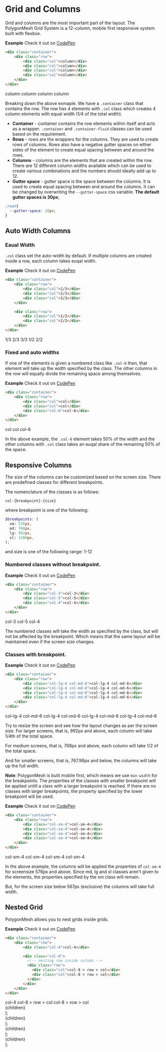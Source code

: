 # Grid and Columns

Grid and columns are the most important part of the layout. The PolygonMesh Grid System is a 12-column, mobile first responsive system built with flexbox.

<Row>
  <Col><b>Example</b></Col>
  <Col textAlign="right">Check it out on <a href="https://codepen.io/salilnaik/full/xxdrqgV">CodePen</a></Col>
</Row>

```html
<div class="container">
    <div class="row">
        <div class="col">column</div>
        <div class="col">column</div>
        <div class="col">column</div>
        <div class="col">column</div>
    </div>
</div>
```

<DemoRow>
  <DemoCol>column</DemoCol>
  <DemoCol>column</DemoCol>
  <DemoCol>column</DemoCol>
  <DemoCol>column</DemoCol>
</DemoRow>

<br />

Breaking down the above exmaple. We have a `.container` class that contains the row. The row has 4 elements with `.col` class which creates 4 column elements with equal width (1/4 of the total width). 

- **Container** - container contains the row elements within itself and acts as a wrapper. `.container` and `.container-fluid` classes can be used based on the requirement.
- **Rows** - rows are the wrappers for the columns. They are used to create rows of columns. Rows also have a negative gutter spaces on either sides of the element to create equal spacing between and around the rows. 
- **Columns** - columns are the elements that are created within the row. There are 12 different column widths available which can be used to create various combinations and the numbers should ideally add up to 12. 
- **Gutter space** - gutter space is the space between the columns. It is used to create equal spacing between and around the columns. It can be changed by overwriting the `--gutter-space` css variable. **The default gutter spaces is 30px**;

```css
:root{
  --gutter-space: 20px;
}
```

## Auto Width Columns

### Eaual Width

`.col` class set the auto-width by default. If multiple columns are created inside a row, each column takes euqal width.

<Row>
  <Col><b>Example</b></Col>
  <Col textAlign="right">Check it out on <a href="https://codepen.io/salilnaik/full/xxdrqgV">CodePen</a></Col>
</Row>

```html
<div class="container">
    <div class="row">
        <div class="col">1/3</div>
        <div class="col">2/3</div>
        <div class="col">3/3</div>
    </div>

    <div class="row">
        <div class="col">1/2</div>
        <div class="col">2/2</div>
    </div>
</div>
```

<DemoRow>
  <DemoCol>1/3</DemoCol>
  <DemoCol>2/3</DemoCol>
  <DemoCol>3/3</DemoCol>
</DemoRow>

<DemoRow>
  <DemoCol>1/2</DemoCol>
  <DemoCol>2/2</DemoCol>
</DemoRow>


### Fixed and auto widths
If one of the elements is given a numbered class like `.col-6` then, that element will take up the width specified by the class. The other columns in the row will equally divide the remaining space among themselves.

<Row>
  <Col><b>Example</b></Col>
  <Col textAlign="right">Check it out on <a href="https://codepen.io/salilnaik/full/xxdrqgV">CodePen</a></Col>
</Row>

```html
<div class="container">
    <div class="row">
        <div class="col">col</div>
        <div class="col">col</div>
        <div class="col-6">col-6</div>
    </div>
</div>
```

<DemoRow>
  <DemoCol>col</DemoCol>
  <DemoCol>col</DemoCol>
  <DemoCol className="pm-col-6">col-6</DemoCol>
</DemoRow>

In the above example, the `.col-6` element takes 50% of the width and the other columns with `.col` class takes an euqal share of the remaining 50% of the space.

## Responsive Columns
The size of the columns can be customized based on the screen size. There are predefined classes for different breakpoints. 

The nomenclature of the classes is as follows:
```
col-{breakpoint}-{size}
```

where breakpoint is one of the following:

```scss
$breakpoints: (
  sm: 576px,
  md: 768px,
  lg: 992px,
  xl: 1200px,
);
```

and size is one of the following range: <span class="var">1-12</span>

### Numbered classes without breakpoint. 

<Row>
  <Col><b>Example</b></Col>
  <Col textAlign="right">Check it out on <a href="https://codepen.io/salilnaik/full/xxdrqgV">CodePen</a></Col>
</Row>

```html
<div class="container">
    <div class="row">
        <div class="col-3">col-3</div>
        <div class="col-5">col-5</div>
        <div class="col-4">col-4</div>
    </div>
</div>
```

<DemoRow>
  <DemoCol className="pm-col-3">col-3</DemoCol>
  <DemoCol className="pm-col-5">col-5</DemoCol>
  <DemoCol className="pm-col-4">col-4</DemoCol>
</DemoRow>

The numbered classes will take the width as specified by the class, but will not be affected by the breakpoint. Which means that the same layout will be maintained even if the screen size changes.

### Classes with breakpoint. 

<Row>
  <Col><b>Example</b></Col>
  <Col textAlign="right">Check it out on <a href="https://codepen.io/salilnaik/full/xxdrqgV">CodePen</a></Col>
</Row>

```html
<div class="container">
    <div class="row">
        <div class="col-lg-4 col-md-6">col-lg-4 col-md-6</div>
        <div class="col-lg-4 col-md-6">col-lg-4 col-md-6</div>
        <div class="col-lg-4 col-md-6">col-lg-4 col-md-6</div>
        <div class="col-lg-4 col-md-6">col-lg-4 col-md-6</div>
    </div>
</div>
```

<DemoRow>
  <DemoCol className="pm-col-lg-4 pm-col-md-6">col-lg-4 col-md-6</DemoCol>
  <DemoCol className="pm-col-lg-4 pm-col-md-6">col-lg-4 col-md-6</DemoCol>
  <DemoCol className="pm-col-lg-4 pm-col-md-6">col-lg-4 col-md-6</DemoCol>
  <DemoCol className="pm-col-lg-4 pm-col-md-6">col-lg-4 col-md-6</DemoCol>
</DemoRow>

Try to resize the screen and see how the layout changes as per the screen size. For larger screens, that is, 992px and above, each column will take 1/4th of the total space. 

For medium screens, that is, 768px and above, each column will take 1/2 of the total space.

And for smaller screens, that is, 767.98px and below, the columns will take up the full width.

**Note**: PolygonMesh is built mobile first, which means we use `min-width` for the breakpoints. The properties of the classes with smaller breakpoint will be applied untill a class with a larger breakpoint is reached. If there are no classes with larger breakpoints, the property specified by the lower breakpoint will be used.

<Row>
  <Col><b>Example</b></Col>
  <Col textAlign="right">Check it out on <a href="https://codepen.io/salilnaik/full/xxdrqgV">CodePen</a></Col>
</Row>

```html
<div class="container">
    <div class="row">
        <div class="col-sm-4">col-sm-4</div>
        <div class="col-sm-4">col-sm-4</div>
        <div class="col-sm-4">col-sm-4</div>
        <div class="col-sm-4">col-sm-4</div>
    </div>
</div>
```

<DemoRow>
  <DemoCol className="pm-col-sm-4">col-sm-4</DemoCol>
  <DemoCol className="pm-col-sm-4">col-sm-4</DemoCol>
  <DemoCol className="pm-col-sm-4">col-sm-4</DemoCol>
  <DemoCol className="pm-col-sm-4">col-sm-4</DemoCol>
</DemoRow>

In the above example, the columns will be applied the properties of `col-sm-4` for screensize 576px and above. Since md, lg and xl classes aren't given to the elements, the properties specified by the sm class will remain. 

But, for the screen size below 567px (exclusive) the columns will take full width. 

## Nested Grid 
PolygonMesh allows you to nest grids inside grids. 

<Row>
  <Col><b>Example</b></Col>
  <Col textAlign="right">Check it out on <a href="https://codepen.io/salilnaik/full/xxdrqgV">CodePen</a></Col>
</Row>

```html
<div class="container">
    <div class="row">
        <div class="col-4">col-4</div>

        <div class="col-8">
          <!-- nesting row inside column -->
          <div class="row">
            <div class="col">col-8 > row > col</div>
            <div class="col">col-8 > row > col</div>
          </div>
        </div>
    </div>
</div>
```

<DemoRow>
  <DemoCol className="pm-col-4">col-4</DemoCol>
  <DemoCol className="pm-col-8">
    <DemoRow>
      <DemoCol className="pm-col">col-8 > row > col</DemoCol>
      <DemoCol className="pm-col">col-8 > row > col</DemoCol>
    </DemoRow>
  </DemoCol>
</DemoRow>

<!-- MDX -->
<!-- Demo Components are based on PolygonMesh classes -->
<!-- Demo Col Component -->
  <div className={
    props.className ? props.className : 'pm-col'
  }>
    {children}
  </div>
);

<!-- Demo Row Components -->
  <div className="pm-row">
    {children}
  </div>
);

<!-- Layout components are based on Docusaurus' defaul Bootstrap library -->
<!-- Layout Col component -->
  <div className="col" style={{
    textAlign: props.textAlign
  }}>
    {children}
  </div>
);

<!-- Layout Row Components -->
  <div className="row">
    {children}
  </div>
);